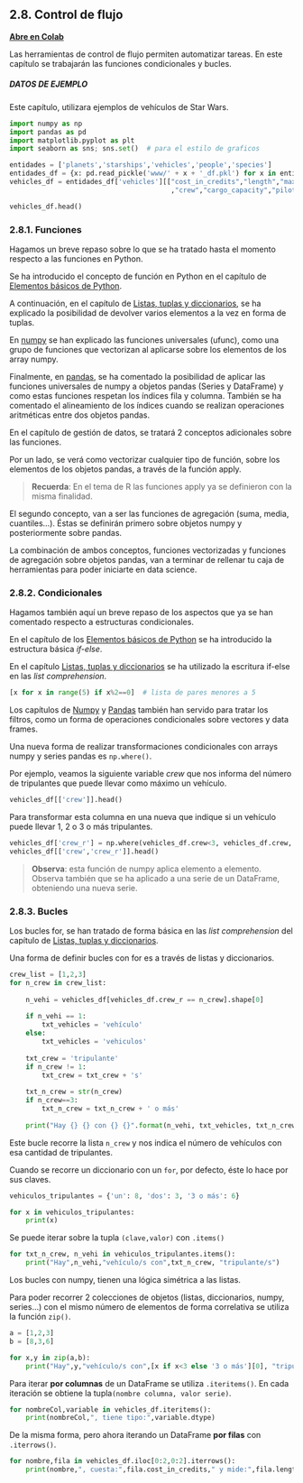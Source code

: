 
## 2.8. Control de flujo

__[Abre en Colab](https://colab.research.google.com/github/griu/mbdds_fc20/blob/master/Python/modulo1_tema4_Py_40_contr_flujo.ipynb)__

Las herramientas de control de flujo permiten automatizar tareas. En este capítulo se trabajarán las funciones condicionales y bucles.

##### DATOS DE EJEMPLO

Este capítulo, utilizara ejemplos de vehículos de Star Wars.

```python
import numpy as np
import pandas as pd
import matplotlib.pyplot as plt
import seaborn as sns; sns.set()  # para el estilo de graficos

entidades = ['planets','starships','vehicles','people','species']
entidades_df = {x: pd.read_pickle('www/' + x + '_df.pkl') for x in entidades}
vehicles_df = entidades_df['vehicles'][["cost_in_credits","length","max_atmosphering_speed"
                                        ,"crew","cargo_capacity","pilots","films"]].dropna()

vehicles_df.head()
```

### 2.8.1. Funciones

Hagamos un breve repaso sobre lo que se ha tratado hasta el momento respecto a las funciones en Python. 

Se ha introducido el concepto de función en Python en el capítulo de [Elementos básicos de Python](modulo1_tema4_Py_10_elem_bas.ipynb). 

A continuación, en el capítulo de [Listas, tuplas y diccionarios](modulo1_tema4_Py_30_colec_obj.ipynb), se ha explicado la posibilidad de devolver varios elementos a la vez en forma de tuplas.

En [numpy](modulo1_tema4_Py_31_numpy.ipynb) se han explicado las funciones universales (ufunc), como una grupo de funciones que vectorizan al aplicarse sobre los elementos de los array numpy. 

Finalmente, en [pandas](modulo1_tema4_Py_32_pandas.ipynb), se ha comentado la posibilidad de aplicar las funciones universales de numpy a objetos pandas (Series y DataFrame) y como estas funciones respetan los índices fila y columna. También se ha comentado el alineamiento de los índices cuando se realizan operaciones aritméticas entre dos objetos pandas.

En el capítulo de gestión de datos, se tratará 2 conceptos adicionales sobre las funciones.

Por un lado, se verá como vectorizar cualquier tipo de función, sobre los elementos de los objetos pandas, a través de la función apply.

> **Recuerda**: En el tema de R las funciones apply ya se definieron con la misma finalidad.

El segundo concepto, van a ser las funciones de agregación (suma, media, cuantiles...). Éstas se definirán primero sobre objetos numpy y posteriormente sobre pandas.

La combinación de ambos conceptos, funciones vectorizadas y funciones de agregación sobre objetos pandas, van a terminar de rellenar tu caja de herramientas para poder iniciarte en data science.

### 2.8.2. Condicionales

Hagamos también aquí un breve repaso de los aspectos que ya se han comentado respecto a estructuras condicionales.

En el capítulo de los [Elementos básicos de Python](modulo1_tema4_Py_10_elem_bas.ipynb) se ha introducido la estructura básica *if-else*. 

En el capítulo [Listas, tuplas y diccionarios](modulo1_tema4_Py_30_colec_obj.ipynb) se ha utilizado la escritura if-else en las *list comprehension*.

```python
[x for x in range(5) if x%2==0]  # lista de pares menores a 5
```

Los capítulos de [Numpy](modulo1_tema4_Py_31_numpy.ipynb) y [Pandas](modulo1_tema4_Py_32_pandas.ipynb) también han servido para tratar los filtros, como un forma de operaciones condicionales sobre vectores y data frames.

Una nueva forma de realizar transformaciones condicionales con arrays numpy y series pandas es `np.where()`.

Por ejemplo, veamos la siguiente variable *crew* que nos informa del número de tripulantes que puede llevar como máximo un vehículo. 

```python
vehicles_df[['crew']].head()
```

Para transformar esta columna en una nueva que indique si un vehículo puede llevar 1, 2 o 3 o más tripulantes.

```python
vehicles_df['crew_r'] = np.where(vehicles_df.crew<3, vehicles_df.crew, 3)
vehicles_df[['crew','crew_r']].head()
```

> **Observa**: esta función de numpy aplica elemento a elemento. Observa también que se ha aplicado a una serie de un DataFrame, obteniendo una nueva serie.

### 2.8.3. Bucles

Los bucles for, se han tratado de forma básica en las *list comprehension* del capítulo de [Listas, tuplas y diccionarios](modulo1_tema4_Py_30_colec_obj.ipynb).

Una forma de definir bucles con for es a través de listas y diccionarios.

```python
crew_list = [1,2,3]
for n_crew in crew_list:
    
    n_vehi = vehicles_df[vehicles_df.crew_r == n_crew].shape[0]
    
    if n_vehi == 1:
        txt_vehicles = 'vehículo'
    else:
        txt_vehicles = 'vehiculos'
    
    txt_crew = 'tripulante'
    if n_crew != 1:
        txt_crew = txt_crew + 's'
    
    txt_n_crew = str(n_crew)
    if n_crew==3:
        txt_n_crew = txt_n_crew + ' o más'
    
    print("Hay {} {} con {} {}".format(n_vehi, txt_vehicles, txt_n_crew, txt_crew))
```

Este bucle recorre la lista `n_crew` y nos indica el número de vehículos con esa cantidad de tripulantes.

Cuando se recorre un diccionario con un `for`, por defecto, éste lo hace por sus claves.

```python
vehiculos_tripulantes = {'un': 8, 'dos': 3, '3 o más': 6}

for x in vehiculos_tripulantes:
    print(x)
```

Se puede iterar sobre la tupla `(clave,valor)` con `.items()`

```python
for txt_n_crew, n_vehi in vehiculos_tripulantes.items():
    print("Hay",n_vehi,"vehículo/s con",txt_n_crew, "tripulante/s")
```

Los bucles con numpy, tienen una lógica simétrica a las listas. 

Para poder recorrer 2 colecciones de objetos (listas, diccionarios, numpy, series...) con el mismo número de elementos de forma correlativa se utiliza la función `zip()`.

```python
a = [1,2,3]
b = [8,3,6]

for x,y in zip(a,b):
    print("Hay",y,"vehículo/s con",[x if x<3 else '3 o más'][0], "tripulante/s")
```

Para iterar **por columnas** de un DataFrame se utiliza `.iteritems()`. En cada iteración se obtiene la tupla`(nombre columna, valor serie)`. 

```python
for nombreCol,variable in vehicles_df.iteritems():
    print(nombreCol,", tiene tipo:",variable.dtype)
```

De la misma forma, pero ahora iterando un DataFrame **por filas** con `.iterrows()`.

```python
for nombre,fila in vehicles_df.iloc[0:2,0:2].iterrows():
    print(nombre,", cuesta:",fila.cost_in_credits," y mide:",fila.length , "metros")
```

